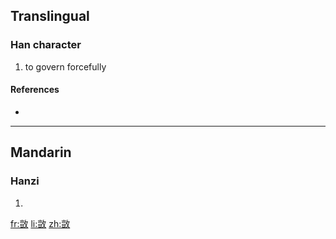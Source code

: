 ==Translingual==

===Han character===
{{Han char|rn=66|rad=攴|as=10|sn=14|four=2814<sub>0</sub>|canj=山廿人大 (UTOK)}}

# to govern forcefully

====References====
* {{Han ref|kx=0474.401|hdz=21472.051|uh=6573|ud=25971|bh=E1F4|bd=57844}}

----

==Mandarin==

===Hanzi===
{{cmn-hanzi|pin=[[ái]] ([[ai2]])|wg=ai<sup>2</sup>}}

# {{defn|Mandarin|sort=攴10}}

[[fr:敳]]
[[li:敳]]
[[zh:敳]]